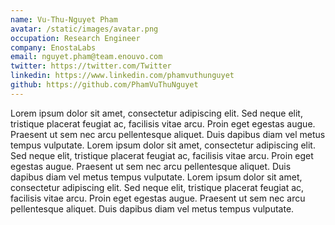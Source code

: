 ```yaml
---
name: Vu-Thu-Nguyet Pham
avatar: /static/images/avatar.png
occupation: Research Engineer
company: EnostaLabs
email: nguyet.pham@team.enouvo.com
twitter: https://twitter.com/Twitter
linkedin: https://www.linkedin.com/phamvuthunguyet
github: https://github.com/PhamVuThuNguyet
---
```


Lorem ipsum dolor sit amet, consectetur adipiscing elit. Sed neque elit, tristique placerat feugiat ac, facilisis vitae arcu. Proin eget egestas augue. Praesent ut sem nec arcu pellentesque aliquet. Duis dapibus diam vel metus tempus vulputate.
Lorem ipsum dolor sit amet, consectetur adipiscing elit. Sed neque elit, tristique placerat feugiat ac, facilisis vitae arcu. Proin eget egestas augue. Praesent ut sem nec arcu pellentesque aliquet. Duis dapibus diam vel metus tempus vulputate.
Lorem ipsum dolor sit amet, consectetur adipiscing elit. Sed neque elit, tristique placerat feugiat ac, facilisis vitae arcu. Proin eget egestas augue. Praesent ut sem nec arcu pellentesque aliquet. Duis dapibus diam vel metus tempus vulputate.
